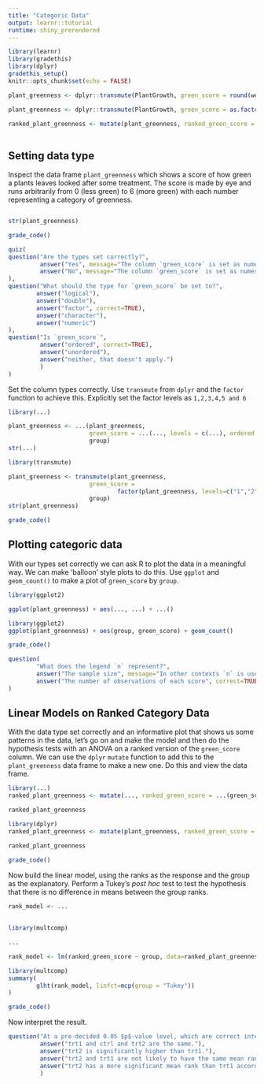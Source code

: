 ```yaml
---
title: "Categoric Data"
output: learnr::tutorial
runtime: shiny_prerendered
---
```


```r
library(learnr)
library(gradethis)
library(dplyr)
gradethis_setup()
knitr::opts_chunk$set(echo = FALSE)

```

```r
plant_greenness <- dplyr::transmute(PlantGrowth, green_score = round(weight, digits=0), group )
```

```r
plant_greenness <- dplyr::transmute(PlantGrowth, green_score = as.factor(round(weight, digits=0)), group )

ranked_plant_greenness <- mutate(plant_greenness, ranked_green_score = rank(green_score))
        
```
## Setting data type

Inspect the data frame `plant_greenness` which shows a score of how green a plants leaves looked after some treatment. The score is made by eye and runs arbitrarily from 0 (less green) to 6 (more green) with each number representing a category of greenness.

```r

```
```r
str(plant_greenness)
```
```r
grade_code()
```



```r
quiz(
question("Are the types set correctly?",
         answer("Yes", message="The column `green_score` is set as numeric. These scores are categories labelled with digits"),
         answer("No", message="The column `green_score` is set as numeric. These scores are categories labelled with digits", correct=TRUE)
),
question("What should the type for `green_score` be set to?",
        answer("logical"),
        answer("double"),
        answer("factor", correct=TRUE),
        answer("character"),
        answer("numeric")
),
question("Is `green_score`",
         answer("ordered", correct=TRUE),
         answer("unordered"),
         answer("neither, that doesn't apply.")
         )
)
```



Set the column types correctly. Use `transmute` from `dplyr` and the `factor` function to achieve this. Explicitly set the factor levels as `1,2,3,4,5 and 6`

```r
library(...)

plant_greenness <- ...(plant_greenness, 
                       green_score = ...(..., levels = c(...), ordered = ... ),
                       group)
str(...)
```
```r
library(transmute)

plant_greenness <- transmute(plant_greenness, 
                       green_score = 
                               factor(plant_greenness, levels=c("1","2","3","4","5","6"), ordered=TRUE),
                       group)
str(plant_greenness)
```
```r
grade_code()
```

## Plotting categoric data

With our types set correctly we can ask R to plot the data in a meaningful way. We can make 'balloon' style plots to do this. Use `ggplot` and `geom_count()` to make a plot of `green_score` by `group`.

```r
library(ggplot2)

ggplot(plant_greenness) + aes(..., ...) + ...()
```

```r
library(ggplot2)
ggplot(plant_greenness) + aes(group, green_score) + geom_count()
```
```r
grade_code()
```

```r
question(
        "What does the legend `n` represent?",
        answer("The sample size", message="In other contexts `n` is used for the sample size but here it is just the number of observations of that score"),
        answer("The number of observations of each score", correct=TRUE)
)
```

## Linear Models on Ranked Category Data

With the data type set correctly and an informative plot that shows us some patterns in the data, let's go on and make the model and then do the hypothesis tests with an ANOVA on a ranked version of the `green_score` column. We can use the `dplyr` `mutate` function to add this to the `plant_greenness` data frame to make a new one. Do this and view the data frame.

```r
library(...)
ranked_plant_greenness <- mutate(..., ranked_green_score = ...(green_score))

ranked_plant_greenness
```

```r
library(dplyr)
ranked_plant_greenness <- mutate(plant_greenness, ranked_green_score = rank(green_score))

ranked_plant_greenness
```
```r
grade_code()
```

Now build the linear model, using the ranks as the response and the group as the explanatory. Perform a Tukey's _post hoc_ test to test the hypothesis that there is no difference in means between the group ranks. 

```r

rank_model <- ...
        
        
library(multcomp)

...

```
```r
rank_model <- lm(ranked_green_score ~ group, data=ranked_plant_greenness)

library(multcomp)
summary(
        glht(rank_model, linfct=mcp(group = "Tukey"))
)
```
```r
grade_code()
```

Now interpret the result. 

```r
question("At a pre-decided 0.05 $p$-value level, which are correct interpretations of the hypothesis?",
         answer("trt1 and ctrl and trt2 are the same."),
         answer("trt2 is significantly higher than trt1."),
         answer("trt2 and trt1 are not likely to have the same mean rank, according to the Null Model", correct=TRUE),
         answer("trt2 has a more significant mean rank than trt1 according to the Null Model.")
         )
```